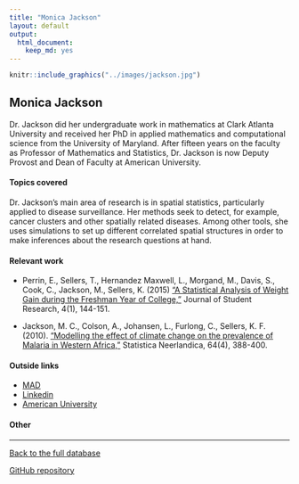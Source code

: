 ```yaml
---
title: "Monica Jackson"
layout: default
output:
  html_document:
    keep_md: yes
---
```


::: {.grid}

::: {.g-col-4}
```r
knitr::include_graphics("../images/jackson.jpg")
```
:::

:::{.g-col-8}
# Monica Jackson

Dr. Jackson did her undergraduate work in mathematics at Clark Atlanta University and received her PhD in applied mathematics and computational science from the University of Maryland.  After fifteen years on the faculty as Professor of Mathematics and Statistics, Dr. Jackson is now Deputy Provost and Dean of Faculty at American University.

:::

:::


#### Topics covered

Dr. Jackson's main area of research is in spatial statistics, particularly applied to disease surveillance.  Her methods seek to detect, for example, cancer clusters and other spatially related diseases.  Among other tools, she uses simulations to set up different correlated spatial structures in order to make inferences about the research questions at hand.  

#### Relevant work

* Perrin, E., Sellers, T., Hernandez Maxwell, L., Morgand, M., Davis, S., Cook, C., Jackson, M., Sellers, K. (2015) <a href = "https://www.jsr.org/index.php/path/article/view/214/104" target = "_blank">"A Statistical Analysis of Weight Gain during the Freshman Year of College,"</a> Journal of Student Research, 4(1), 144-151.

* Jackson, M. C., Colson, A., Johansen, L., Furlong, C., Sellers, K. F. (2010). <a href = "https://onlinelibrary.wiley.com/doi/abs/10.1111/j.1467-9574.2010.00453.x" target = "_blank">"Modelling the effect of climate change on the prevalence of Malaria in Western Africa,"</a> Statistica Neerlandica, 64(4), 388-400.

#### Outside links

* [MAD](https://www.mathad.com/profile?ffgb2518292536023420687aidf)
* [Linkedin](https://www.linkedin.com/in/monica-jackson-219b518/)
* [American University](https://www.american.edu/cas/faculty/monica.cfm)


####  Other


----------------------

[Back to the full database](https://hardin47.github.io/CURV/)

[GitHub repository](https://github.com/hardin47/CURV/)

